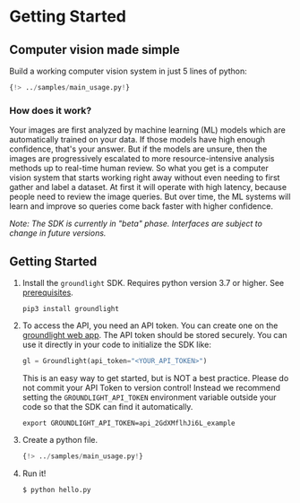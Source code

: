 # Getting Started

## Computer vision made simple

Build a working computer vision system in just 5 lines of python:

```python
{!> ../samples/main_usage.py!}
```

### How does it work?

Your images are first analyzed by machine learning (ML) models which are automatically trained on your data. If those models have high enough confidence, that's your answer. But if the models are unsure, then the images are progressively escalated to more resource-intensive analysis methods up to real-time human review. So what you get is a computer vision system that starts working right away without even needing to first gather and label a dataset. At first it will operate with high latency, because people need to review the image queries. But over time, the ML systems will learn and improve so queries come back faster with higher confidence.

_Note: The SDK is currently in "beta" phase. Interfaces are subject to change in future versions._

## Getting Started

1.  Install the `groundlight` SDK. Requires python version 3.7 or higher. See [prerequisites](#Prerequisites).

    ```shell
    pip3 install groundlight
    ```

1.  To access the API, you need an API token. You can create one on the
    [groundlight web app](https://app.groundlight.ai/reef/my-account/api-tokens). The API token
    should be stored securely. You can use it directly in your code to initialize the SDK like:

    ```python
    gl = Groundlight(api_token="<YOUR_API_TOKEN>")
    ```

    This is an easy way to get started, but is NOT a best practice. Please do not commit your API Token to version control! Instead we recommend setting the `GROUNDLIGHT_API_TOKEN` environment variable outside your code so that the SDK can find it automatically.

    ```shell
    export GROUNDLIGHT_API_TOKEN=api_2GdXMflhJi6L_example
    ```

1.  Create a python file.

    ```python title="hello.py"
    {!> ../samples/main_usage.py!}
    ```

1.  Run it!

    ```shell
    $ python hello.py
    ```
